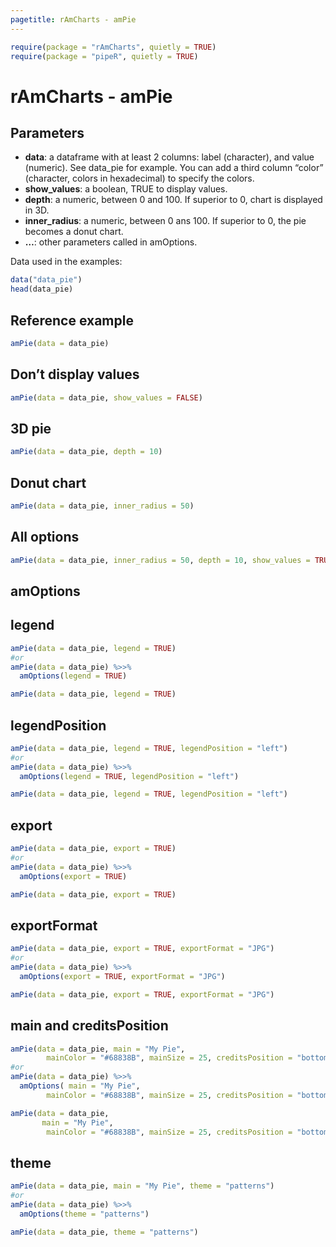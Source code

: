 ```yaml
---
pagetitle: rAmCharts - amPie
---
```


```r
require(package = "rAmCharts", quietly = TRUE)
require(package = "pipeR", quietly = TRUE)
```

<h1>rAmCharts - amPie</h1>

## Parameters

* __data__: a dataframe with at least 2 columns: label (character), and value (numeric). See data_pie for example. You can add a third column "color" (character, colors in hexadecimal) to specify the colors.
* __show_values__: a boolean, TRUE to display values.
* __depth__: a numeric, between 0 and 100. If superior to 0, chart is displayed in 3D. 
* __inner_radius__: a numeric, between 0 ans 100. If superior to 0, the pie becomes a donut chart. 
* __...__: other parameters called in amOptions.

Data used in the examples:
```r
data("data_pie")
head(data_pie)
```

## Reference example

```r
amPie(data = data_pie)
```

## Don't display values
```r
amPie(data = data_pie, show_values = FALSE)
```

## 3D pie
```r
amPie(data = data_pie, depth = 10)
```

## Donut chart
```r
amPie(data = data_pie, inner_radius = 50)
```

## All options
```r
amPie(data = data_pie, inner_radius = 50, depth = 10, show_values = TRUE)
```

<h2 class="partdivtitle">amOptions</h2>

## legend
```r
amPie(data = data_pie, legend = TRUE)
#or
amPie(data = data_pie) %>>% 
  amOptions(legend = TRUE)
```
```r
amPie(data = data_pie, legend = TRUE)
```

## legendPosition
```r
amPie(data = data_pie, legend = TRUE, legendPosition = "left")
#or
amPie(data = data_pie) %>>% 
  amOptions(legend = TRUE, legendPosition = "left")
```
```r
amPie(data = data_pie, legend = TRUE, legendPosition = "left")
```

## export
```r
amPie(data = data_pie, export = TRUE)
#or
amPie(data = data_pie) %>>% 
  amOptions(export = TRUE)
```
```r
amPie(data = data_pie, export = TRUE)
```

## exportFormat
```r
amPie(data = data_pie, export = TRUE, exportFormat = "JPG")
#or
amPie(data = data_pie) %>>% 
  amOptions(export = TRUE, exportFormat = "JPG")
```
```r
amPie(data = data_pie, export = TRUE, exportFormat = "JPG")
```

## main and creditsPosition
```r
amPie(data = data_pie, main = "My Pie",
        mainColor = "#68838B", mainSize = 25, creditsPosition = "bottom-right")
#or
amPie(data = data_pie) %>>% 
  amOptions( main = "My Pie",
        mainColor = "#68838B", mainSize = 25, creditsPosition = "bottom-right")
```
```r
amPie(data = data_pie, 
       main = "My Pie",
        mainColor = "#68838B", mainSize = 25, creditsPosition = "bottom-right")
```

## theme
```r
amPie(data = data_pie, main = "My Pie", theme = "patterns")
#or
amPie(data = data_pie) %>>% 
  amOptions(theme = "patterns")
```
```r
amPie(data = data_pie, theme = "patterns")
```
